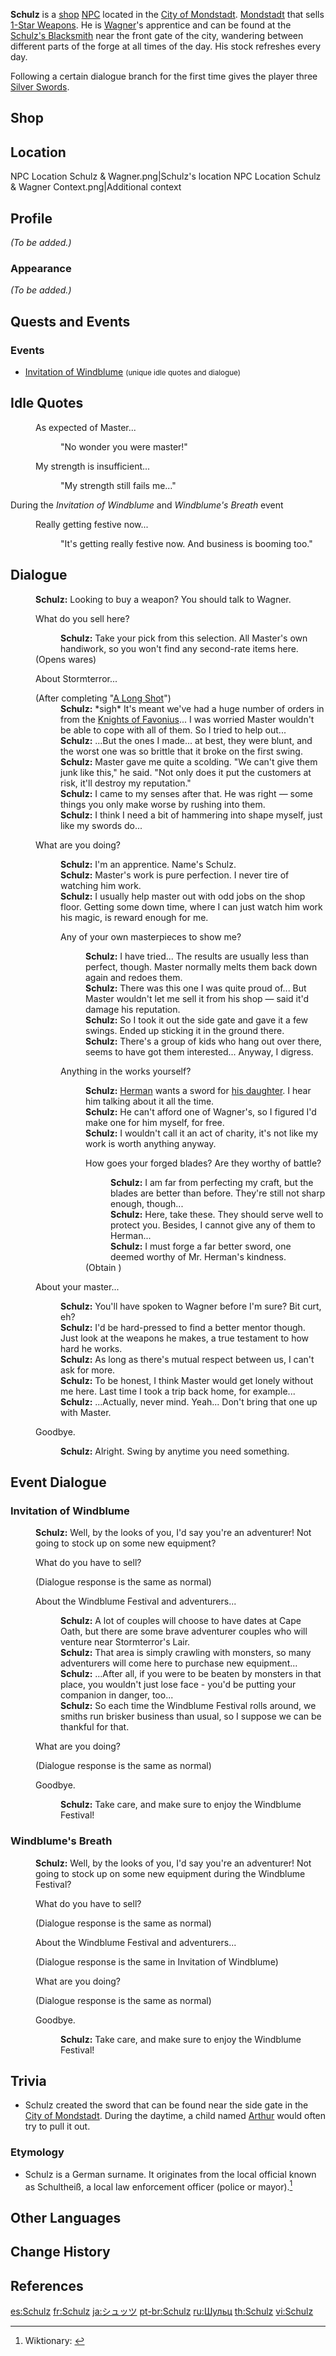 {{Meta
<!-- REMOVE THIS TEMPLATE AFTER ADDING MISSING INFO -->
|missing_NPC_profile  = yes
}}
{{Character Infobox
|type             = Open-World NPC
|region           = Mondstadt
|location         = Mondstadt
|image            = NPC Schulz.png
|title            = Smith's Apprentice
|dialoguereward   = {{Card|Silver Sword|3}}
|voiceJP          = [http://amuleto.jp/talents/kunihirodaisuke.html Kunihiro Daisuke ({{ja|國廣 大介}})]<ref name="Kunihiro Daisuke">Amuleto: [http://amuleto.jp/talents/kunihirodaisuke.html JP VA's Profile]</ref>
}}
'''Schulz''' is a [[shop]] [[NPC]]  located in the [[City of Mondstadt]]. [[Mondstadt]] that sells [[:Category:1-Star Weapons|1-Star Weapons]]. He is [[Wagner]]'s apprentice and can be found at the [[Schulz's Blacksmith]] near the front gate of the city, wandering between different parts of the forge at all times of the day. His stock refreshes every day.

Following a certain dialogue branch for the first time gives the player three [[Silver Sword]]s.

==Shop==
{{Shop/Header|note=Refreshes|total=1|vendor=Schulz}}
{{Shop|Dull Blade|300|1|note=Daily|total=1}}
{{Shop|Waster Greatsword|300|1|note=Daily|total=1}}
{{Shop|Beginner's Protector|300|1|note=Daily|total=1}}
{{Shop|Apprentice's Notes|300|1|note=Daily|total=1}}
{{Shop|Hunter's Bow|300|1|note=Daily|total=1}}
{{Shop/Footer|note=&#32;|total=1,500}}

==Location==
<gallery>
NPC Location Schulz & Wagner.png|Schulz's location
NPC Location Schulz & Wagner Context.png|Additional context
</gallery>

==Profile==
<!-- detailed story/lore information goes here -->
''(To be added.)''

===Appearance===
''(To be added.)''

==Quests and Events==
{{Quests and Events}}

===Events===
* [[Invitation of Windblume]] <small>(unique idle quotes and dialogue)</small>

==Idle Quotes==
{{Dialogue Start}}
: {{DIcon|Idle}} As expected of Master...
:: {{A|VO Schulz 01.ogg}} "No wonder you were master!"
: {{DIcon|Idle}} My strength is insufficient...
:: {{A|VO Schulz 02.ogg}} "My strength still fails me..."
{{Dialogue End}}

;During the ''Invitation of Windblume'' and ''Windblume's Breath'' event
{{Dialogue Start}}
: {{DIcon|Idle}} Really getting festive now...
:: {{A|VO Schulz Invitation of Windblume 01.ogg}} "It's getting really festive now. And business is booming too."
{{Dialogue End}}

==Dialogue==
{{Dialogue Start}}
:'''Schulz:''' Looking to buy a weapon? You should talk to Wagner.
:{{DIcon|Shop}} What do you sell here?
::'''Schulz:''' Take your pick from this selection. All Master's own handiwork, so you won't find any second-rate items here.
:;(Opens wares)
:{{DIcon}} About Stormterror...
:;(After completing "[[A Long Shot]]")
::'''Schulz:''' *sigh* It's meant we've had a huge number of orders in from the [[Knights of Favonius]]... I was worried Master wouldn't be able to cope with all of them. So I tried to help out...
::'''Schulz:''' ...But the ones I made... at best, they were blunt, and the worst one was so brittle that it broke on the first swing.
::'''Schulz:''' Master gave me quite a scolding. "We can't give them junk like this," he said. "Not only does it put the customers at risk, it'll destroy my reputation."
::'''Schulz:''' I came to my senses after that. He was right &mdash; some things you only make worse by rushing into them.
::'''Schulz:''' I think I need a bit of hammering into shape myself, just like my swords do...
:{{DIcon}} What are you doing?
::'''Schulz:''' I'm an apprentice. Name's Schulz.
::'''Schulz:''' Master's work is pure perfection. I never tire of watching him work.
::'''Schulz:''' I usually help master out with odd jobs on the shop floor. Getting some down time, where I can just watch him work his magic, is reward enough for me.
::{{DIcon}} Any of your own masterpieces to show me?
:::'''Schulz:''' I have tried... The results are usually less than perfect, though. Master normally melts them back down again and redoes them.
:::'''Schulz:''' There was this one I was quite proud of... But Master wouldn't let me sell it from his shop &mdash; said it'd damage his reputation.
:::'''Schulz:''' So I took it out the side gate and gave it a few swings. Ended up sticking it in the ground there.
:::'''Schulz:''' There's a group of kids who hang<!--in-game, "hangs"--> out over there, seems to have got them interested... Anyway, I digress.
::{{DIcon}} Anything in the works yourself?
:::'''Schulz:''' [[Herman]] wants a sword for [[Ellin|his daughter]]. I hear him talking about it all the time.
:::'''Schulz:''' He can't afford one of Wagner's, so I figured I'd make one for him myself, for free.
:::'''Schulz:''' I wouldn't call it an act of charity, it's not like my work is worth anything anyway.
:::{{DIcon|Reward}} How goes your forged blades? Are they worthy of battle?
::::'''Schulz:''' I am far from perfecting my craft, but the blades are better than before. They're still not sharp enough, though...
::::'''Schulz:''' Here, take these. They should serve well to protect you. Besides, I cannot give any of them to Herman...
::::'''Schulz:''' I must forge a far better sword, one deemed worthy of Mr. Herman's kindness.
:::;(Obtain {{Item|Silver Sword|x=3}})
:{{DIcon}} About your master...
::'''Schulz:''' You'll have spoken to Wagner before I'm sure? Bit curt, eh?
::'''Schulz:''' I'd be hard-pressed to find a better mentor though. Just look at the weapons he makes, a true testament to how hard he works.
::'''Schulz:''' As long as there's mutual respect between us, I can't ask for more.
::'''Schulz:''' To be honest, I think Master would get lonely without me here. Last time I took a trip back home, for example...
::'''Schulz:''' ...Actually, never mind. Yeah... Don't bring that one up with Master.
:{{DIcon}} Goodbye.
::'''Schulz:''' Alright. Swing by anytime you need something.
{{Dialogue End}}

==Event Dialogue==
===Invitation of Windblume===
{{Dialogue Start}}
:'''Schulz:''' Well, by the looks of you, I'd say you're an adventurer! Not going to stock up on some new equipment?
:{{DIcon|Shop}} What do you have to sell?
:;(Dialogue response is the same as normal)
:{{DIcon}} About the Windblume Festival and adventurers...
::'''Schulz:''' A lot of couples will choose to have dates at Cape Oath, but there are some brave adventurer couples who will venture near Stormterror's Lair.
::'''Schulz:''' That area is simply crawling with monsters, so many adventurers will come here to purchase new equipment...
::'''Schulz:''' ...After all, if you were to be beaten by monsters in that place, you wouldn't just lose face - you'd be putting your companion in danger, too...
::'''Schulz:''' So each time the Windblume Festival rolls around, we smiths run brisker business than usual, so I suppose we can be thankful for that.
:{{DIcon}} What are you doing?
:;(Dialogue response is the same as normal)
:{{DIcon}} Goodbye.
::'''Schulz:''' Take care, and make sure to enjoy the Windblume Festival!
{{Dialogue End}}

===Windblume's Breath===
{{Dialogue Start}}
:'''Schulz:''' Well, by the looks of you, I'd say you're an adventurer! Not going to stock up on some new equipment during the Windblume Festival?
:{{DIcon|Shop}} What do you have to sell?
:;(Dialogue response is the same as normal)
:{{DIcon}} About the Windblume Festival and adventurers...
:;(Dialogue response is the same in Invitation of Windblume)
:{{DIcon}} What are you doing?
:;(Dialogue response is the same as normal)
:{{DIcon}} Goodbye.
::'''Schulz:''' Take care, and make sure to enjoy the Windblume Festival!
{{Dialogue End}}

==Trivia==
* Schulz created the sword that can be found near the side gate in the [[City of Mondstadt]]. During the daytime, a child named [[Arthur]] would often try to pull it out.
===Etymology===
* Schulz is a German surname. It originates from the local official known as Schultheiß, a local law enforcement officer (police or mayor).<ref>Wiktionary: {{wt|Schulz}}</ref>

==Other Languages==
{{Other Languages
|default_hidden = 1
|en      = Schulz
|zhs     = 舒茨
|zhs_rm  = Shūcí
|zht     = 舒茨
|zht_rm  = Shūcí
|ja      = シュッツ
|ja_rm   = Shuttsu
|ko      = 슐츠
|es      = Schulz
|fr      = Schulz
|ru      = Шульц
|th      = Schulz
|vi      = Schulz
|de      = Schulz
|id      = Schulz
|pt      = Schulz
|tr      = Schulz
|it      = Schulz
}}

==Change History==
{{Change History|1.0}}

==References==
{{Reflist}}

[[es:Schulz]]
[[fr:Schulz]]
[[ja:シュッツ]]
[[pt-br:Schulz]]
[[ru:Шульц]]
[[th:Schulz]]
[[vi:Schulz]]